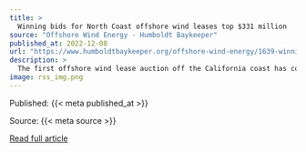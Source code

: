 ```yaml
---
title: >
  Winning bids for North Coast offshore wind leases top $331 million
source: "Offshore Wind Energy - Humboldt Baykeeper"
published_at: 2022-12-08
url: "https://www.humboldtbaykeeper.org/offshore-wind-energy/1639-winning-bids-for-north-coast-offshore-wind-leases-top-331-million-2"
description: >
  The first offshore wind lease auction off the California coast has come to a close and the winners of the leases have been announced.The U.S. Department of the Interior announced the two leases in the Humboldt wind energy area, 21 miles off the coast of Humboldt Bay, were awarded to RWE Offshore Wind Holdings — 63,338 acres for $157.7 million — and California North Floating — 69,031 for $173.8 million — just before noon on Wednesday.The five leases, including three roughly 80,000-acre apiece leases off Morro Bay, garnered $757.1 million for 373,268 acres capable of generating 4.6 gigawatts of energy, or enough power for 1.5 million homes. The winning bids off the coast of Morro Bay were from Equinor Wind US ($130 million), Central California Offshore Wind ($150.3 million), and Invenergy California Offshore ($145.3 million).The lease sale is a significant milestone in meeting the state and nation’s goals to address the climate crisis. Wind energy is expected to complement solar energy, which is plentiful during the day while wind speeds are stronger when the sun goes down.Humboldt County doesn’t have the transmission infrastructure in place to develop a large offshore wind farm right away, so developers are expected to start with a smaller community-scale project.&nbsp;Read More
image: rss_img.png
---
```



  Published: {{< meta published_at >}}
  

  Source: {{< meta source >}}
  

  [Read full article]({{< meta url >}})
  

